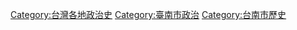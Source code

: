 [[Category:台灣各地政治史|Category:台灣各地政治史]]
[[Category:臺南市政治|Category:臺南市政治]]
[[Category:台南市歷史|Category:台南市歷史]]